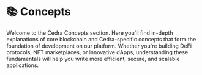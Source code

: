 # 📚 Concepts


Welcome to the Cedra Concepts section. Here you'll find in-depth explanations of core blockchain and Cedra-specific concepts that form the foundation of development on our platform. Whether you're building DeFi protocols, NFT marketplaces, or innovative dApps, understanding these fundamentals will help you write more efficient, secure, and scalable applications.

<CardList>
  <CardList.Card
    title="Blockchain"
    description="Core blockchain concepts including decentralization, immutability, and distributed ledger technology"
    to="/concepts/blockchain"
  />
  <CardList.Card
    title="Transactions"
    description="Understanding how transactions work in Cedra - the fundamental unit of blockchain interaction"
    to="/concepts/transaction"
  />
  <CardList.Card
    title="Blocks and Consensus Coming soon"
    description="How blocks are created and consensus is achieved in the Cedra network"
    to="#"
    disabled
  />
  <CardList.Card
    title="State and Transitions Coming soon"
    description="Understanding blockchain state and how it changes through transactions"
    to="#"
    disabled
  />
  <CardList.Card
    title="Accounts and Authentication Coming soon"
    description="Account models, keys, and authentication mechanisms in Cedra"
    to="#"
    disabled
  />
</CardList>